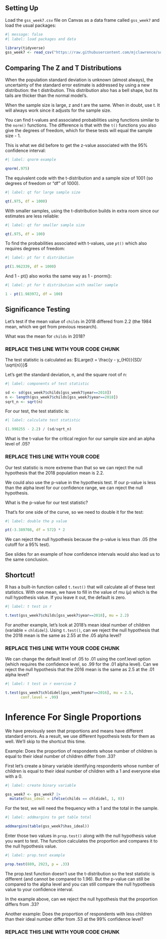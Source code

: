 ## Setting Up

Load the `gss_week7.csv` file on Canvas as a data frame called `gss_week7` and load the usual packages:

```r
#| message: false
#| label: load packages and data

library(tidyverse)
gss_week7 <- read_csv("https://raw.githubusercontent.com/mjclawrence/soci385_f23/main/data/gss_week7.csv")
```


## Comparing The Z and T Distributions

When the population standard deviation is unknown (almost always), the uncertainty of the standard error estimate is addressed by using a new distribution: the t distribution. This distribution also has a bell shape, but its tails are thicker than the normal model’s.

When the sample size is large, z and t are the same. When in doubt, use t. It will always work since it adjusts for the sample size.

You can find t-values and associated probabilities using functions similar to the `norm()` functions. The difference is that with the `t()` functions you also give the degrees of freedom, which for these tests will equal the sample size - 1.

This is what we did before to get the z-value associated with the 95% confidence interval:

```r
#| label: qnorm example

qnorm(.975) 
```

The equivalent code with the t-distribution and a sample size of 1001 (so degrees of freedom or "df" of 1000). 

```r
#| label: qt for large sample size

qt(.975, df = 1000)
```

With smaller samples, using the t-distribution builds in extra room since our estimates are less reliable: 

```r
#| label: qt for smaller sample size

qt(.975, df = 100)
```

To find the probabilities associated with t-values, use `pt()` which also requires degrees of freedom:

```r
#| label: pt for t distribution

pt(1.962339, df = 1000)
```

And 1 - pt() also works the same way as 1 - pnorm():

```r
#| label: pt for t distribution with smaller sample

1 - pt(1.983972, df = 100)
```


## Significance Testing

Let's test if the mean value of `childs` in 2018 differed from 2.2 (the 1984 mean, which we get from previous research).

What was the mean for `childs` in 2018?

### REPLACE THIS LINE WITH YOUR CODE CHUNK ###

The test statistic is calculated as: 
$\Large{t = \frac{y - y_{H0}}{SD/ \sqrt{n}}}$

Let's get the standard deviation, n, and the square root of n:

```r
#| label: components of test statistic

sd <- sd(gss_week7$childs[gss_week7$year==2018])
n <- length(gss_week7$childs[gss_week7$year==2018])
sqrt_n <- sqrt(n)
```


For our test, the test statistic is:

```r
#| label: calculate test statistic

(1.998255 - 2.2) / (sd/sqrt_n)
```

What is the t-value for the critical region for our sample size and an alpha level of .05?

### REPLACE THIS LINE WITH YOUR CODE ###

Our test statistic is more extreme than that so we can reject the null hypothesis that the 2018 population mean is 2.2.

We could also use the p-value in the hypothesis test. If our p-value is less than the alpha level for our confidence range, we can reject the null hypothesis. 

What is the p-value for our test statistic?

That's for one side of the curve, so we need to double it for the test:

```r
#| label: double the p value

pt(-3.389708, df = 572) * 2
```

We can reject the null hypothesis because the p-value is less than .05 (the cutoff for a 95% test).

See slides for an example of how confidence intervals would also lead us to the same conclusion.

## Shortcut!

R has a built-in function called `t.test()` that will calculate all of these test statistics. With one mean, we have to fill in the value of mu ($\mu$) which is the null hypothesis value. If you leave it out, the default is zero.

```r
#| label: t test in r

t.test(gss_week7$childs[gss_week7$year==2018], mu = 2.2)
```

For another example, let's look at 2018's mean ideal number of children (variable = `chldidel`). Using `t.test()`, can we reject the null hypothesis that the 2018 mean is the same as 2.55 at the .05 alpha level?

### REPLACE THIS LINE WITH YOUR CODE CHUNK ###

We can change the default level of .05 to .01 using the conf.level option (which requires the confidence level, so .99 for the .01 alpha level). Can we reject the null hypothesis that the 2016 mean is the same as 2.5 at the .01 alpha level? 

```r
#| label: t test in r exercise 2

t.test(gss_week7$chldidel[gss_week7$year==2016], mu = 2.5,
       conf.level = .99)
```

# Inference For Single Proportions

We have previously seen that proportions and means have different standard errors. As a result, we use different hypothesis tests for them as well. We'll skip to the shortcut this time. 

Example: Does the proportion of respondents whose number of children is equal to their ideal number of children differ from .33? 

First let's create a binary variable identifying respondents whose number of children is equal to their ideal number of children with a 1 and everyone else with a 0.

```r
#| label: create binary variable

gss_week7 <- gss_week7 |> 
  mutate(has_ideal = ifelse(childs == chldidel, 1, 0))
```

For the test, we will need the frequency with a 1 and the total in the sample.

```r
#| label: addmargins to get table total

addmargins(table(gss_week7$has_ideal))
```

Enter those two values in `prop.test()` along with the null hypothesis value you want to test. The function calculates the proportion and compares it to the null hypothesis value.

```r
#| label: prop.test example

prop.test(889, 2923, p = .33)
```

The prop.test function doesn't use the t-distribution so the test statistic is different (and cannot be compared to 1.96). But the p-value can still be compared to the alpha level and you can still compare the null hypothesis value to your confidence interval.

In the example above, can we reject the null hypothesis that the proportion differs from .33? 

Another example: Does the proportion of respondents with less children than their ideal number differ from .53 at the 99% confidence level?

### REPLACE THIS LINE WITH YOUR CODE CHUNK ###